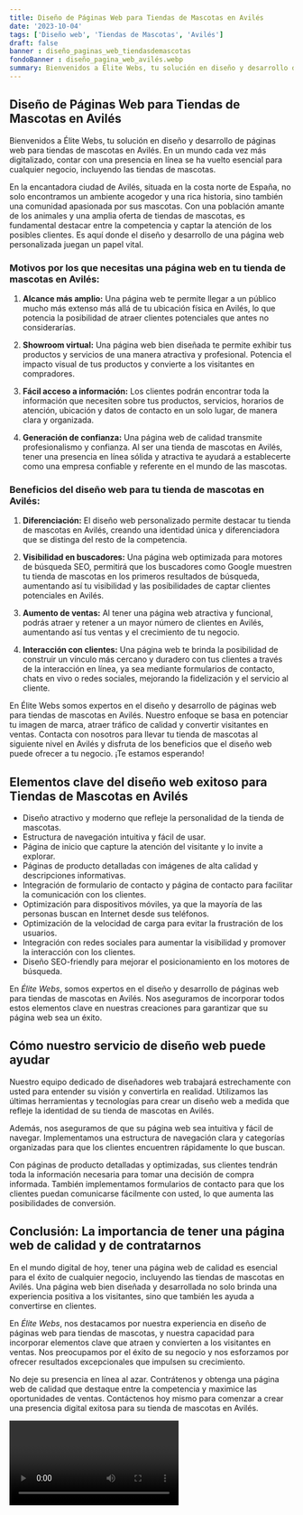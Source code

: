 ```yaml
---
title: Diseño de Páginas Web para Tiendas de Mascotas en Avilés
date: '2023-10-04'
tags: ['Diseño web', 'Tiendas de Mascotas', 'Avilés']
draft: false
banner : diseño_paginas_web_tiendasdemascotas
fondoBanner : diseño_pagina_web_avilés.webp
summary: Bienvenidos a Élite Webs, tu solución en diseño y desarrollo de páginas web para tiendas de mascotas en Avilés. En un mundo cada vez más digitalizado, contar con una presencia en línea se ha vuelto esencial para cualquier negocio, incluyendo las tiendas de mascotas. 
---
```


## **Diseño de Páginas Web para Tiendas de Mascotas en Avilés**

Bienvenidos a Élite Webs, tu solución en diseño y desarrollo de páginas web para tiendas de mascotas en Avilés. En un mundo cada vez más digitalizado, contar con una presencia en línea se ha vuelto esencial para cualquier negocio, incluyendo las tiendas de mascotas. 

En la encantadora ciudad de Avilés, situada en la costa norte de España, no solo encontramos un ambiente acogedor y una rica historia, sino también una comunidad apasionada por sus mascotas. Con una población amante de los animales y una amplia oferta de tiendas de mascotas, es fundamental destacar entre la competencia y captar la atención de los posibles clientes. Es aquí donde el diseño y desarrollo de una página web personalizada juegan un papel vital.

### **Motivos por los que necesitas una página web en tu tienda de mascotas en Avilés:**

1. **Alcance más amplio:** Una página web te permite llegar a un público mucho más extenso más allá de tu ubicación física en Avilés, lo que potencia la posibilidad de atraer clientes potenciales que antes no considerarías.

2. **Showroom virtual:** Una página web bien diseñada te permite exhibir tus productos y servicios de una manera atractiva y profesional. Potencia el impacto visual de tus productos y convierte a los visitantes en compradores.

3. **Fácil acceso a información:** Los clientes podrán encontrar toda la información que necesiten sobre tus productos, servicios, horarios de atención, ubicación y datos de contacto en un solo lugar, de manera clara y organizada.

4. **Generación de confianza:** Una página web de calidad transmite profesionalismo y confianza. Al ser una tienda de mascotas en Avilés, tener una presencia en línea sólida y atractiva te ayudará a establecerte como una empresa confiable y referente en el mundo de las mascotas.

### **Beneficios del diseño web para tu tienda de mascotas en Avilés:**

1. **Diferenciación:** El diseño web personalizado permite destacar tu tienda de mascotas en Avilés, creando una identidad única y diferenciadora que se distinga del resto de la competencia.

2. **Visibilidad en buscadores:** Una página web optimizada para motores de búsqueda SEO, permitirá que los buscadores como Google muestren tu tienda de mascotas en los primeros resultados de búsqueda, aumentando así tu visibilidad y las posibilidades de captar clientes potenciales en Avilés.

3. **Aumento de ventas:** Al tener una página web atractiva y funcional, podrás atraer y retener a un mayor número de clientes en Avilés, aumentando así tus ventas y el crecimiento de tu negocio.

4. **Interacción con clientes:** Una página web te brinda la posibilidad de construir un vínculo más cercano y duradero con tus clientes a través de la interacción en línea, ya sea mediante formularios de contacto, chats en vivo o redes sociales, mejorando la fidelización y el servicio al cliente.

En Élite Webs somos expertos en el diseño y desarrollo de páginas web para tiendas de mascotas en Avilés. Nuestro enfoque se basa en potenciar tu imagen de marca, atraer tráfico de calidad y convertir visitantes en ventas. Contacta con nosotros para llevar tu tienda de mascotas al siguiente nivel en Avilés y disfruta de los beneficios que el diseño web puede ofrecer a tu negocio. ¡Te estamos esperando!

<GifSeo />

<Cta />

## Elementos clave del diseño web exitoso para Tiendas de Mascotas en Avilés

- Diseño atractivo y moderno que refleje la personalidad de la tienda de mascotas.
- Estructura de navegación intuitiva y fácil de usar.
- Página de inicio que capture la atención del visitante y lo invite a explorar.
- Páginas de producto detalladas con imágenes de alta calidad y descripciones informativas.
- Integración de formulario de contacto y página de contacto para facilitar la comunicación con los clientes.
- Optimización para dispositivos móviles, ya que la mayoría de las personas buscan en Internet desde sus teléfonos.
- Optimización de la velocidad de carga para evitar la frustración de los usuarios.
- Integración con redes sociales para aumentar la visibilidad y promover la interacción con los clientes.
- Diseño SEO-friendly para mejorar el posicionamiento en los motores de búsqueda.

En *Élite Webs*, somos expertos en el diseño y desarrollo de páginas web para tiendas de mascotas en Avilés. Nos aseguramos de incorporar todos estos elementos clave en nuestras creaciones para garantizar que su página web sea un éxito.

## Cómo nuestro servicio de diseño web puede ayudar

Nuestro equipo dedicado de diseñadores web trabajará estrechamente con usted para entender su visión y convertirla en realidad. Utilizamos las últimas herramientas y tecnologías para crear un diseño web a medida que refleje la identidad de su tienda de mascotas en Avilés.

Además, nos aseguramos de que su página web sea intuitiva y fácil de navegar. Implementamos una estructura de navegación clara y categorías organizadas para que los clientes encuentren rápidamente lo que buscan.

Con páginas de producto detalladas y optimizadas, sus clientes tendrán toda la información necesaria para tomar una decisión de compra informada. También implementamos formularios de contacto para que los clientes puedan comunicarse fácilmente con usted, lo que aumenta las posibilidades de conversión.

## Conclusión: La importancia de tener una página web de calidad y de contratarnos

En el mundo digital de hoy, tener una página web de calidad es esencial para el éxito de cualquier negocio, incluyendo las tiendas de mascotas en Avilés. Una página web bien diseñada y desarrollada no solo brinda una experiencia positiva a los visitantes, sino que también les ayuda a convertirse en clientes.

En *Élite Webs*, nos destacamos por nuestra experiencia en diseño de páginas web para tiendas de mascotas, y nuestra capacidad para incorporar elementos clave que atraen y convierten a los visitantes en ventas. Nos preocupamos por el éxito de su negocio y nos esforzamos por ofrecer resultados excepcionales que impulsen su crecimiento.

No deje su presencia en línea al azar. Contrátenos y obtenga una página web de calidad que destaque entre la competencia y maximice las oportunidades de ventas. Contáctenos hoy mismo para comenzar a crear una presencia digital exitosa para su tienda de mascotas en Avilés.

<Video />

<CtaBot job='Tiendas de Mascotas' city='Avilés'/>

<Gmaps query='Avilés+españa+maps' />